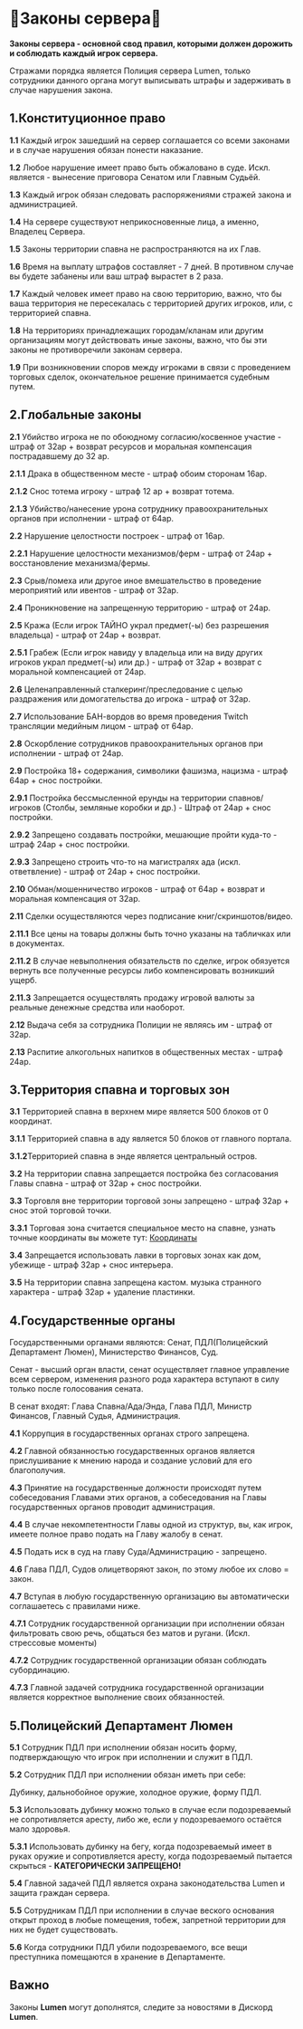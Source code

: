 # 🚩Законы сервера🚩
**Законы сервера - основной свод правил, которыми должен дорожить и соблюдать каждый игрок сервера.**

Стражами порядка является Полиция сервера Lumen, только сотрудники данного органа могут выписывать штрафы и задерживать в случае нарушения закона.

## 1.Конституционное право

**1.1** Каждый игрок зашедший на сервер соглашается со всеми законами и в случае нарушения обязан понести наказание.

**1.2** Любое нарушение имеет право быть обжаловано в суде. Искл. является - вынесение приговора Сенатом или Главным Судьёй.

**1.3** Каждый игрок обязан следовать распоряжениями стражей закона и администрацией.

**1.4** На сервере существуют неприкосновенные лица, а именно, Владелец Сервера.

**1.5** Законы территории спавна не распространяются на их Глав.

**1.6** Время на выплату штрафов составляет - 7 дней. В противном случае вы будете забанены или ваш штраф вырастет в 2 раза.

**1.7** Каждый человек имеет право на свою территорию, важно, что бы ваша территория не пересекалась с территорией других игроков, или, с территорией спавна.

**1.8** На территориях принадлежащих городам/кланам или другим организациям могут действовать иные законы, важно, что бы эти законы не противоречили законам сервера.

**1.9** При возникновении споров между игроками в связи с проведением торговых сделок, окончательное решение принимается судебным путем.

## 2.Глобальные законы

**2.1** Убийство игрока не по обоюдному согласию/косвенное участие - штраф от 32ар  + возврат ресурсов и моральная компенсация пострадавшему до 32 ар.

**2.1.1** Драка в общественном месте - штраф обоим сторонам 16ар.

**2.1.2** Снос тотема игроку - штраф 12 ар + возврат тотема.

**2.1.3** Убийство/нанесение урона сотруднику правоохранительных органов при исполнении - штраф от 64ар.

**2.2** Нарушение целостности построек - штраф от 16ар.

**2.2.1** Нарушение целостности механизмов/ферм - штраф от 24ар + восстановление механизма/фермы.

**2.3** Срыв/помеха или другое иное вмешательство в проведение мероприятий или ивентов - штраф от 32ар.

**2.4** Проникновение на запрещенную территорию - штраф от 24ар.

**2.5** Кража (Если игрок ТАЙНО украл предмет(-ы) без разрешения владельца) - штраф от 24ар + возврат.

**2.5.1** Грабеж (Если игрок навиду у владельца или на виду других игроков украл предмет(-ы) или др.) - штраф от 32ар + возврат с моральной компенсацией от 24ар.

**2.6** Целенаправленный сталкеринг/преследование с целью раздражения или домогательства до игрока - штраф от 32ар.

**2.7** Использование БАН-вордов во время проведения Twitch трансляции медийным лицом - штраф от 64ар.

**2.8** Оскорбление сотрудников правоохранительных органов при исполнении - штраф от 24ар.

**2.9** Постройка 18+ содержания, символики фашизма, нацизма - штраф 64ар + снос постройки.

**2.9.1** Постройка бессмысленной ерунды на территории спавнов/игроков (Столбы, земляные коробки и др.) - Штраф от 24ар + снос постройки.

**2.9.2** Запрещено создавать постройки, мешающие пройти куда-то - штраф 24ар + снос постройки.

**2.9.3** Запрещено строить что-то на магистралях ада (искл. ответвление) - штраф от 24ар + снос постройки.

**2.10** Обман/мошенничество игроков - штраф от 64ар + возврат и моральная компенсация от 32ар.

**2.11** Сделки осуществляются через подписание книг/скриншотов/видео.

**2.11.1** Все цены на товары должны быть точно указаны на табличках или в документах.

**2.11.2** В случае невыполнения обязательств по сделке, игрок обязуется вернуть все полученные ресурсы либо компенсировать возникший ущерб.

**2.11.3** Запрещается осуществлять продажу игровой валюты за реальные денежные средства или наоборот.

**2.12** Выдача себя за сотрудника Полиции не являясь им - штраф от 32ар.

**2.13** Распитие алкогольных напитков в общественных местах - штраф 24ар.

## 3.Территория спавна и торговых зон

**3.1** Территорией спавна в верхнем мире является 500 блоков от 0 координат.

**3.1.1** Территорией спавна в аду является 50 блоков от главного портала.

**3.1.2**Территорией спавна в энде является центральный остров.

**3.2** На территории спавна запрещается постройка без согласования Главы спавна - штраф от 32ар + снос постройки.

**3.3** Торговля вне территории торговой зоны запрещено - штраф 32ар + снос этой торговой точки.

**3.3.1** Торговая зона считается специальное место на спавне, узнать точные координаты вы можете тут: [Координаты](https://discord.gg/3VBNjKk9)

**3.4** Запрещается использовать лавки в торговых зонах как дом, убежище - штраф 32ар + снос интерьера.

**3.5** На территории спавна запрещена кастом. музыка странного характера - штраф 32ар + удаление пластинки.

## 4.Государственные органы

Государственными органами являются: Сенат, ПДЛ(Полицейский Департамент Люмен), Министерство Финансов, Суд.

Сенат - высший орган власти, сенат осуществляет главное управление всем сервером, изменения разного рода характера вступают в силу только после голосования сената.

В сенат входят: Глава Спавна/Ада/Энда, Глава ПДЛ, Министр Финансов, Главный Судья, Администрация.

**4.1** Коррупция в государственных органах строго запрещена.

**4.2** Главной обязанностью государственных органов является прислушивание к мнению народа и создание условий для его благополучия.

**4.3** Принятие на государственные должности происходят путем собеседования Главами этих органов, а собеседования на Главы государственных органов проводит администрация.

**4.4** В случае некомпетентности Главы одной из структур, вы, как игрок, имеете полное право подать на Главу жалобу в сенат.

**4.5** Подать иск в суд на главу Суда/Администрацию - запрещено.

**4.6** Глава ПДЛ, Судов олицетворяют закон, по этому любое их слово = закон.

**4.7** Вступая в любую государственную организацию вы автоматически соглашаетесь с правилами ниже.

**4.7.1** Сотрудник государственной организации при исполнении обязан фильтровать свою речь, общаться без матов и ругани. (Искл. стрессовые моменты)

**4.7.2** Сотрудник государственной организации обязан соблюдать субординацию.

**4.7.3** Главной задачей сотрудника государственной организации является корректное выполнение своих обязанностей.

## 5.Полицейский Департамент Люмен

**5.1** Сотрудник ПДЛ при исполнении обязан носить форму, подтверждающую что игрок при исполнении и служит в ПДЛ.

**5.2** Сотрудник ПДЛ при исполнении обязан иметь при себе:

Дубинку, дальнобойное оружие, холодное оружие, форму ПДЛ.

**5.3** Использовать дубинку можно только в случае если подозреваемый не сопротивляется аресту, либо же, если у подозреваемого остаётся мало здоровья.

**5.3.1** Использовать дубинку на бегу, когда подозреваемый имеет в руках оружие и сопротивляется аресту, когда подозреваемый пытается скрыться - **КАТЕГОРИЧЕСКИ ЗАПРЕЩЕНО!**

**5.4** Главной задачей ПДЛ является охрана законодательства Lumen и защита граждан сервера.

**5.5** Сотрудникам ПДЛ при исполнении в случае веского основания открыт проход в любые помещения, тобеж, запретной территории для них не будет существовать.

**5.6** Когда сотрудники ПДЛ убили подозреваемого, все вещи преступника помещаются в хранение в Департаменте.

## Важно

Законы **Lumen** могут дополнятся, следите за новостями в Дискорд **Lumen**.

